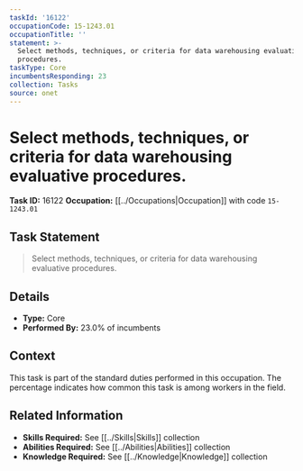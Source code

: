 ```yaml
---
taskId: '16122'
occupationCode: 15-1243.01
occupationTitle: ''
statement: >-
  Select methods, techniques, or criteria for data warehousing evaluative
  procedures.
taskType: Core
incumbentsResponding: 23
collection: Tasks
source: onet
---
```

# Select methods, techniques, or criteria for data warehousing evaluative procedures.

**Task ID:** 16122
**Occupation:** [[../Occupations|Occupation]] with code `15-1243.01`

## Task Statement

> Select methods, techniques, or criteria for data warehousing evaluative procedures.

## Details

- **Type:** Core
- **Performed By:** 23.0% of incumbents

## Context

This task is part of the standard duties performed in this occupation. The percentage indicates how common this task is among workers in the field.

## Related Information

- **Skills Required:** See [[../Skills|Skills]] collection
- **Abilities Required:** See [[../Abilities|Abilities]] collection
- **Knowledge Required:** See [[../Knowledge|Knowledge]] collection
